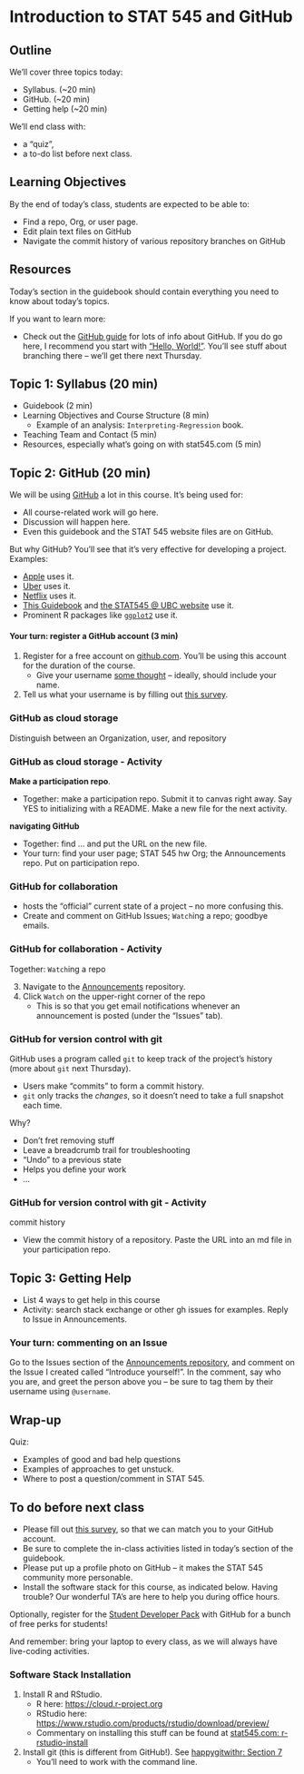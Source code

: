 # Introduction to STAT 545 and GitHub

## Outline

We'll cover three topics today:

- Syllabus. (~20 min)
- GitHub. (~20 min)
- Getting help (~20 min)

We'll end class with:

- a "quiz",
- a to-do list before next class.


## Learning Objectives


By the end of today's class, students are expected to be able to:


- Find a repo, Org, or user page.
- Edit plain text files on GitHub
- Navigate the commit history of various repository branches on GitHub


## Resources

Today's section in the guidebook should contain everything you need to know about today's topics.

If you want to learn more:

- Check out the [GitHub guide](https://guides.github.com/) for lots of info about GitHub. If you do go here, I recommend you start with ["Hello, World!"](https://guides.github.com/activities/hello-world/). You'll see stuff about branching there -- we'll get there next Thursday.


## Topic 1: Syllabus (20 min)

- Guidebook (2 min)
- Learning Objectives and Course Structure (8 min)
  - Example of an analysis: `Interpreting-Regression` book.
- Teaching Team and Contact (5 min)
- Resources, especially what's going on with stat545.com (5 min)

## Topic 2: GitHub (20 min)

We will be using [GitHub](https://github.com) a lot in this course. It's being used for:

- All course-related work will go here.
- Discussion will happen here.
- Even this guidebook and the STAT 545 website files are on GitHub.

But why GitHub? You'll see that it's very effective for developing a project. Examples:

- [Apple](https://github.com/apple) uses it.
- [Uber](https://github.com/uber) uses it.
- [Netflix](https://github.com/Netflix) uses it.
- [This Guidebook](https://github.com/STAT545-UBC/Classroom) and [the STAT545 @ UBC website](https://github.com/STAT545-UBC/STAT545-home) use it.
- Prominent R packages like [`ggplot2`](https://github.com/tidyverse/ggplot2) use it. 

#### Your turn: register a GitHub account (3 min)

1. Register for a free account on [github.com](https://github.com). You'll be using this account for the duration of the course.
    - Give your username [some thought](https://happygitwithr.com/github-acct.html#username-advice) -- ideally, should include your name.
2. Tell us what your username is by filling out [this survey](https://forms.gle/VWYLQpyt7eNXdvZu6).

### GitHub as cloud storage

Distinguish between an Organization, user, and repository

### GitHub as cloud storage - Activity 

__Make a participation repo__.

- Together: make a participation repo. Submit it to canvas right away. Say YES to initializing with a README. Make a new file for the next activity.

__navigating GitHub__

- Together: find ... and put the URL on the new file.
- Your turn: find your user page; STAT 545 hw Org; the Announcements repo. Put on participation repo.

### GitHub for collaboration

- hosts the "official" current state of a project -- no more confusing this.
- Create and comment on GitHub Issues; `Watch`ing a repo; goodbye emails.

### GitHub for collaboration - Activity 

Together: `Watch`ing a repo

3. Navigate to the [Announcements](https://github.com/STAT545-UBC-hw-2019-20/Announcements) repository.
4. Click `Watch` on the upper-right corner of the repo
    - This is so that you get email notifications whenever an announcement is posted (under the "Issues" tab).

### GitHub for version control with git

GitHub uses a program called `git` to keep track of the project's history (more about `git` next Thursday).

- Users make "commits" to form a commit history.
- `git` only tracks the _changes_, so it doesn't need to take a full snapshot each time.

Why?

- Don't fret removing stuff
- Leave a breadcrumb trail for troubleshooting
- "Undo" to a previous state
- Helps you define your work
- ...

### GitHub for version control with git - Activity 

commit history

- View the commit history of a repository. Paste the URL into an md file in your participation repo.


## Topic 3: Getting Help

- List 4 ways to get help in this course
- Activity: search stack exchange or other gh issues for examples. Reply to Issue in Announcements.


### Your turn: commenting on an Issue

Go to the Issues section of the [Announcements repository](https://github.com/STAT545-UBC-hw-2019-20), and comment on the Issue I created called "Introduce yourself!". In the comment, say who you are, and greet the person above you -- be sure to tag them by their username using `@username`. 


## Wrap-up

Quiz:

- Examples of good and bad help questions
- Examples of approaches to get unstuck.
- Where to post a question/comment in STAT 545.

## To do before next class

- Please fill out [this survey](https://goo.gl/forms/UPvRA6a9WRod8JPb2), so that we can match you to your GitHub account.
- Be sure to complete the in-class activities listed in today's section of the guidebook.
- Please put up a profile photo on GitHub -- it makes the STAT 545 community more personable.
- Install the software stack for this course, as indicated below. Having trouble? Our wonderful TA's are here to help you during office hours.

Optionally, register for the [Student Developer Pack](https://education.github.com/pack) with GitHub for a bunch of free perks for students!

And remember: bring your laptop to every class, as we will always have live-coding activities. 

### Software Stack Installation

1. Install R and RStudio.
    - R here: <https://cloud.r-project.org>
    - RStudio here: <https://www.rstudio.com/products/rstudio/download/preview/>
    - Commentary on installing this stuff can be found at [stat545.com: r-rstudio-install](http://stat545.com/block000_r-rstudio-install.html)
2. Install git (this is different from GitHub!). See [happygitwithr: Section 7](http://happygitwithr.com/install-git.html)
    - You'll need to work with the command line. 



